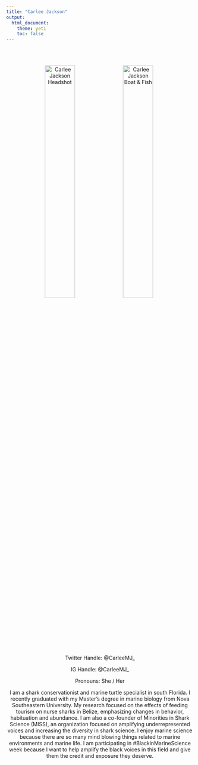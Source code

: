 ```yaml
---
title: "Carlee Jackson"
output: 
  html_document:
    theme: yeti
    toc: false
---
```

<center>

<br>
<br>

<img src="orgz_images/CJackson_IMG_0017.jpg" alt="Carlee Jackson Headshot" style="float: center; width: 40%; margin-right: 1%; margin-bottom: 0.5em;">
<img src="orgz_images/CJackson_IMG_0021.jpg" alt="Carlee Jackson Boat & Fish" style="float: center; width: 40%; margin-right: 1%; margin-bottom: 0.5em;">
<p style="clear: both;">

Twitter Handle:  @CarleeMJ_

IG Handle:  @CarleeMJ_

Pronouns: She / Her

I am a shark conservationist and marine turtle specialist in south Florida. I recently graduated with my Master’s degree in marine biology from Nova Southeastern University. My research focused on the effects of feeding tourism on nurse sharks in Belize, emphasizing changes in behavior, habituation and abundance. I am also a co-founder of Minorities in Shark Science (MISS), an organization focused on amplifying underrepresented voices and increasing the diversity in shark science. I enjoy marine science because there are so many mind blowing things related to marine environments and marine life. I am participating in #BlackinMarineScience week because I want to help amplify the black voices in this field and give them the credit and exposure they deserve. 